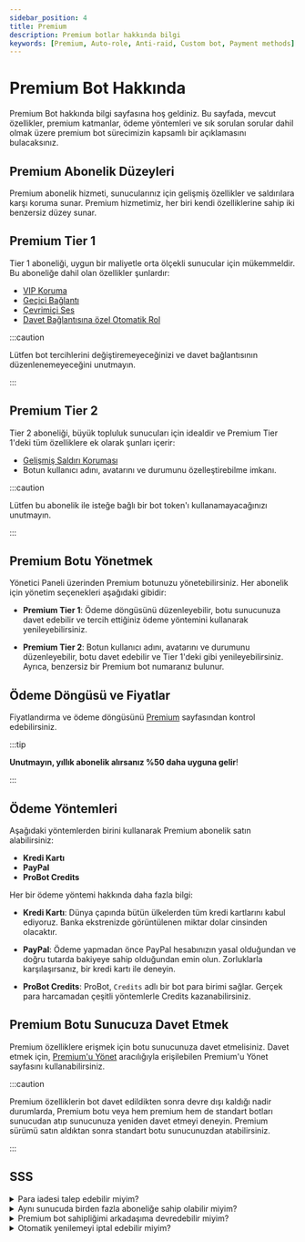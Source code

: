 ```yaml
---
sidebar_position: 4
title: Premium
description: Premium botlar hakkında bilgi
keywords: [Premium, Auto-role, Anti-raid, Custom bot, Payment methods] 
---
```


# Premium Bot Hakkında

Premium Bot hakkında bilgi sayfasına hoş geldiniz. Bu sayfada, mevcut özellikler, premium katmanlar, ödeme yöntemleri ve sık sorulan sorular dahil olmak üzere premium bot sürecimizin kapsamlı bir açıklamasını bulacaksınız.

## Premium Abonelik Düzeyleri

Premium abonelik hizmeti, sunucularınız için gelişmiş özellikler ve saldırılara karşı koruma sunar. Premium hizmetimiz, her biri kendi özelliklerine sahip iki benzersiz düzey sunar.

## Premium Tier 1

Tier 1 aboneliği, uygun bir maliyetle orta ölçekli sunucular için mükemmeldir. Bu aboneliğe dahil olan özellikler şunlardır:

- [VIP Koruma](/modules/vip_protection.mdx)
- [Geçici Bağlantı](/modules/temp_link.mdx) 
- [Çevrimiçi Ses](/modules/voice_online.mdx)
- [Davet Bağlantısına özel Otomatik Rol](/modules/auto_role.mdx)

:::caution

Lütfen bot tercihlerini değiştiremeyeceğinizi ve davet bağlantısının düzenlenemeyeceğini unutmayın.

:::

## Premium Tier 2

Tier 2 aboneliği, büyük topluluk sunucuları için idealdir ve Premium Tier 1'deki tüm özelliklere ek olarak şunları içerir:

- [Gelişmiş Saldırı Koruması](/modules/anti_raid.mdx)
- Botun kullanıcı adını, avatarını ve durumunu özelleştirebilme imkanı.

:::caution 

Lütfen bu abonelik ile isteğe bağlı bir bot token'ı kullanamayacağınızı unutmayın.

:::

## Premium Botu Yönetmek

Yönetici Paneli üzerinden Premium botunuzu yönetebilirsiniz. Her abonelik için yönetim seçenekleri aşağıdaki gibidir:

- **Premium Tier 1**: Ödeme döngüsünü düzenleyebilir, botu sunucunuza davet edebilir ve tercih ettiğiniz ödeme yöntemini kullanarak yenileyebilirsiniz.

- **Premium Tier 2**: Botun kullanıcı adını, avatarını ve durumunu düzenleyebilir, botu davet edebilir ve Tier 1'deki gibi yenileyebilirsiniz. Ayrıca, benzersiz bir Premium bot numaranız bulunur.

## Ödeme Döngüsü ve Fiyatlar

Fiyatlandırma ve ödeme döngüsünü [Premium](https://probot.io/premium) sayfasından kontrol edebilirsiniz. 

:::tip 

__Unutmayın, yıllık abonelik alırsanız %50 daha uyguna gelir__!

:::

## Ödeme Yöntemleri

Aşağıdaki yöntemlerden birini kullanarak Premium abonelik satın alabilirsiniz:

- **Kredi Kartı**
- **PayPal**
- **ProBot Credits**

Her bir ödeme yöntemi hakkında daha fazla bilgi:

- **__Kredi Kartı__**: Dünya çapında bütün ülkelerden tüm kredi kartlarını kabul ediyoruz. Banka ekstrenizde görüntülenen miktar dolar cinsinden olacaktır.

- **__PayPal__**: Ödeme yapmadan önce PayPal hesabınızın yasal olduğundan ve doğru tutarda bakiyeye sahip olduğundan emin olun. Zorluklarla karşılaşırsanız, bir kredi kartı ile deneyin.

- **__ProBot Credits__**: ProBot, `Credits` adlı bir bot para birimi sağlar. Gerçek para harcamadan çeşitli yöntemlerle Credits kazanabilirsiniz.

## Premium Botu Sunucuza Davet Etmek

Premium özelliklere erişmek için botu sunucunuza davet etmelisiniz. Davet etmek için, [Premium'u Yönet](https://probot.io/premium/manage) aracılığıyla erişilebilen Premium'u Yönet sayfasını kullanabilirsiniz.

:::caution 

Premium özelliklerin bot davet edildikten sonra devre dışı kaldığı nadir durumlarda, Premium botu veya hem premium hem de standart botları sunucudan atıp sunucunuza yeniden davet etmeyi deneyin. Premium sürümü satın aldıktan sonra standart botu sunucunuzdan atabilirsiniz.

:::

## SSS

<details>
<summary>Para iadesi talep edebilir miyim?</summary>

Evet iade talep edebilirsiniz. Fakat önce geri ödeme politikamızı incelemeli ve makul bir neden ile satın alma tarihinden sonra 7 gün içinde iade talebinde bulunmalısınız.

</details>

<details>

<summary>Aynı sunucuda birden fazla aboneliğe sahip olabilir miyim?</summary>

Hayır, sunucu başına yalnızca bir Premium botunuz olabilir.

</details>

<details>

<summary>Premium bot sahipliğimi arkadaşıma devredebilir miyim?</summary>

Evet yapabilirsiniz! Fakat sadece `Tier 2` aboneliğinde kullanılabilir.


</details>


<details>

<summary>Otomatik yenilemeyi iptal edebilir miyim?</summary>

Evet yapabilirsiniz! Premium'u Yönet sayfasından iptal et butonuna tıklayabilirsiniz.


</details>
